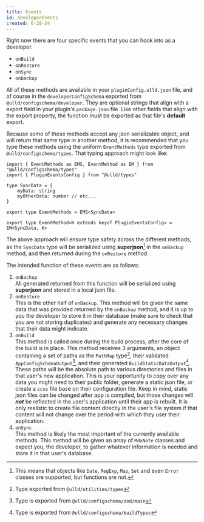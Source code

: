 ```yaml
---
title: Events
id: developerEvents
created: 6-28-24
---
```


Right now there are four <LogoAsText /> specific events that you can hook into as a developer.

- `onBuild`
- `onRestore`
- `onSync`
- `onBackup`


All of these methods are available in your `pluginConfig.ulld.json` file, and of course in the `developerConfigSchema` exported from `@ulld/configschema/developer`. They are optional strings that align with a export field in your plugin's `package.json` file. Like other fields that align with the export property, the function must be exported as that file's **default** export. 

Because some of these methods accept any json serializable object, and will return that same type in another method, it is recommended that you type these methods using the uniform `EventMethods` type exported from `@ulld/configschema/types`. That typing approach might look like:

```tsx
import { EventMethods as EMS, EventMethod as EM } from "@ulld/configschema/types"
import { PluginEventsConfig } from "@ulld/types"

type SyncData = {
    myData: string
    myOtherData: number // etc...
}

export type EventMethods = EMS<SyncData>

export type EventMethod<K extends keyof PluginEventsConfig> = EM<SyncData, K>
```

The above approach will ensure type safety across the different methods, as the `SyncData` type will be serialized using **superjson**[^1] in the `onBackup` method, and then returned during the `onRestore` method.

The intended function of these events are as follows:

1. `onBackup`  
    All generated returned from this function will be serialized using **superjson** and stored in a local json file.
2. `onRestore`  
    This is the other half of `onBackup`. This method will be given the same data that was provided returned by the `onBackup` method, and it is up to you the developer to store it in their database (make sure to check that you are not storing duplicates) and generate any necessary changes that their data might indicate.
3. `onBuild`  
    This method is called once during the build process, after the core of the build is in place. This method receives 3 arguments, an object containing a set of paths as the `PathMap` type[^4], their validated `AppConfigSchemaOutput`[^2], and their generated `BuildStaticDataOutput`[^3]. These paths will be the absolute path to various directories and files in that user's new application. This is your opportunity to copy over any data you might need to their public folder, generate a static json file, or create a `scss` file base on their configuration file. Keep in mind, static json files can be changed after app is compiled, but those changes will ***not*** be reflected in the user's application until their app is rebuilt. It is only realistic to create file content directly in the user's file system if that content will not change over the period with which they user their application.
4. `onSync`  
    This method is likely the most important of the currently available methods. This method will be given an array of `MdxNote` classes and expect you, the developer, to gather whatever information is needed and store it in that user's database.


[^1]: This means that objects like `Date`, `RegExp`, `Map`, `Set` and even `Error` classes are supported, but functions are not.
[^2]: Type is exported from `@ulld/configschema/zod/main`
[^3]: Type is exported from `@ulld/configschema/buildTypes`
[^4]: Type exported from `@ulld/utilities/types`
